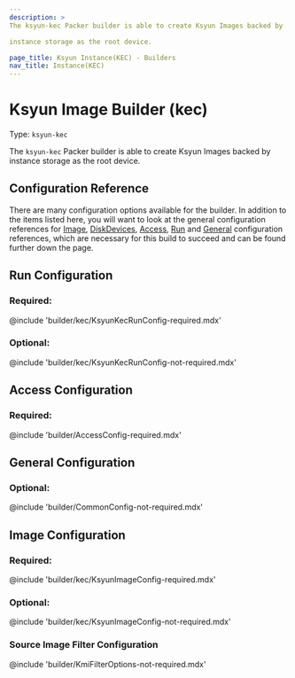 ```yaml
---
description: >
The ksyun-kec Packer builder is able to create Ksyun Images backed by

instance storage as the root device.

page_title: Ksyun Instance(KEC) - Builders
nav_title: Instance(KEC)
---
```


# Ksyun Image Builder (kec)

Type: `ksyun-kec`

The `ksyun-kec` Packer builder is able to create Ksyun Images backed by
instance storage as the root device.


## Configuration Reference

There are many configuration options available for the builder. In addition to
the items listed here, you will want to look at the general configuration
references for [Image](#image-configuration),
[DiskDevices](#disk-devices-configuration),
[Access](#access-configuration),
[Run](#run-configuration) and
[General](#general-configuration)
configuration references, which are
necessary for this build to succeed and can be found further down the page.

## Run Configuration

### Required:

@include 'builder/kec/KsyunKecRunConfig-required.mdx'

### Optional:

@include 'builder/kec/KsyunKecRunConfig-not-required.mdx'

## Access Configuration

### Required:

@include 'builder/AccessConfig-required.mdx'

## General Configuration

### Optional:

@include 'builder/CommonConfig-not-required.mdx'

## Image Configuration

### Required:

@include 'builder/kec/KsyunImageConfig-required.mdx'

### Optional:

@include 'builder/kec/KsyunImageConfig-not-required.mdx'

### Source Image Filter Configuration

@include 'builder/KmiFilterOptions-not-required.mdx'